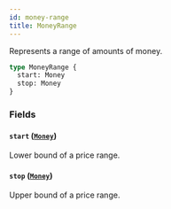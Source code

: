 ```yaml
---
id: money-range
title: MoneyRange
---
```


Represents a range of amounts of money.

```graphql
type MoneyRange {
  start: Money
  stop: Money
}
```

### Fields

#### `start` ([`Money`](/developer/api-reference/objects/money))

Lower bound of a price range.

#### `stop` ([`Money`](/developer/api-reference/objects/money))

Upper bound of a price range.
